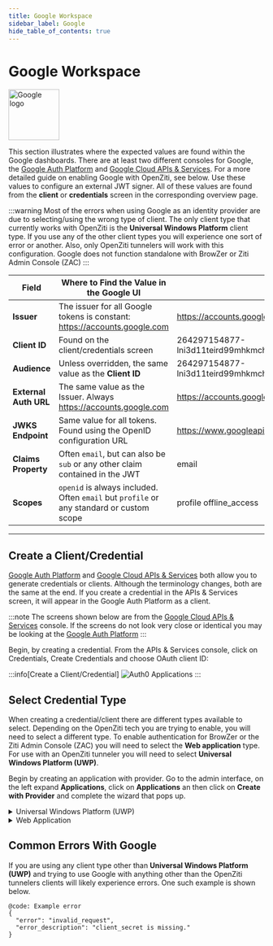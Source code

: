 ```yaml
---
title: Google Workspace
sidebar_label: Google
hide_table_of_contents: true
---
```



# Google Workspace

<img src="/icons/logo-google.svg" alt="Google logo" height="100px"/>

This section illustrates where the expected values are found within the Google dashboards. There are at least two 
different consoles for Google, the [Google Auth Platform](https://console.cloud.google.com/auth/overview) 
and [Google Cloud APIs & Services](https://console.cloud.google.com/apis/credentials). For a more detailed guide on 
enabling Google with OpenZiti, see below. Use these values to configure an external JWT signer. All of these values 
are found from the **client** or **credentials** screen in the corresponding overview page. 

:::warning
Most of the errors when using Google as an identity provider are due to selecting/using the wrong type of client.
The only client type that currently works with OpenZiti is the **Universal Windows Platform** client type. If you use any 
of the other client types you will experience one sort of error or another. Also, only OpenZiti tunnelers will work with
this configuration. Google does not function standalone with BrowZer or Ziti Admin Console (ZAC)
:::

| Field                 | Where to Find the Value in the Google UI                                                 | Example                                                                  |
|-----------------------|------------------------------------------------------------------------------------------|--------------------------------------------------------------------------|
| **Issuer**            | The issuer for all Google tokens is constant: https://accounts.google.com                | https://accounts.google.com                                              |
| **Client ID**         | Found on the client/credentials screen                                                   | 264297154877-lni3d11teird99mhkmches566dmt0f3i.apps.googleusercontent.com |
| **Audience**          | Unless overridden, the same value as the **Client ID**                                   | 264297154877-lni3d11teird99mhkmches566dmt0f3i.apps.googleusercontent.com |
| **External Auth URL** | The same value as the Issuer. Always https://accounts.google.com                         | https://accounts.google.com                                              |
| **JWKS Endpoint**     | Same value for all tokens. Found using the OpenID configuration URL                      | https://www.googleapis.com/oauth2/v3/certs                               |
| **Claims Property**   | Often `email`, but can also be `sub` or any other claim contained in the JWT             | email                                                                    |
| **Scopes**            | `openid` is always included. Often `email` but `profile` or any standard or custom scope | profile offline_access                                                   |

---

## Create a Client/Credential

[Google Auth Platform](https://console.cloud.google.com/auth/overview)
and [Google Cloud APIs & Services](https://console.cloud.google.com/apis/credentials) both allow you to generate 
credentials or clients. Although the terminology changes, both are the same at the end. If you create a credential 
in the APIs & Services screen, it will appear in the Google Auth Platform as a client. 

:::note
The screens shown below are from the [Google Cloud APIs & Services](https://console.cloud.google.com/apis/credentials)
console. If the screens do not look very close or identical you may be looking at the 
[Google Auth Platform](https://console.cloud.google.com/auth/overview)
:::

Begin, by creating a credential. From the APIs & Services console, click on Credentials, Create Credentials and 
choose OAuth client ID:

:::info[Create a Client/Credential]
![Auth0 Applications](/img/idps/google/create-credentials.png)
:::

## Select Credential Type

When creating a credential/client there are different types available to select. Depending on the OpenZiti tech
you are trying to enable, you will need to select a different type. To enable authentication for BrowZer or the Ziti
Admin Console (ZAC) you will need to select the **Web application** type. For use with an OpenZiti tunneler you will
need to select **Universal Windows Platform (UWP)**.

Begin by creating an application with provider. Go to the admin interface, on the left expand **Applications**, click
on **Applications** an then click on **Create with Provider** and complete the wizard that pops up.


<Details>
<summary>Universal Windows Platform (UWP)</summary>

![Auth0 Applications](/img/idps/google/create-uwp-type.png)

</Details>
<Details>
<summary>Web Application</summary>

![Auth0 Applications](/img/idps/google/create-web-type.png)

</Details>

## Common Errors With Google

If you are using any client type other than **Universal Windows Platform (UWP)** and trying to use Google with anything 
other than the OpenZiti tunnelers clients will likely experience errors. One such example is shown below.

```example-text
@code: Example error
{
  "error": "invalid_request",
  "error_description": "client_secret is missing."
}
```